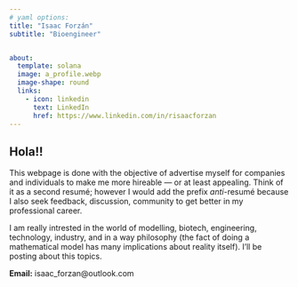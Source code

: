 ```yaml
---
# yaml options:
title: "Isaac Forzán"
subtitle: "Bioengineer"


about:
  template: solana
  image: a_profile.webp
  image-shape: round
  links: 
    - icon: linkedin
      text: LinkedIn
      href: https://www.linkedin.com/in/risaacforzan
---
```


## **Hola!!**

This webpage is done with the objective of advertise myself for companies and individuals to make me more hireable --- or at least appealing. Think of it as a second resumé; however I would add the prefix *anti*-resumé because I also seek feedback, discussion, community to get better in my professional career.

I am really intrested in the world of modelling, biotech, engineering, technology, industry, and in a way philosophy (the fact of doing a mathematical model has many implications about reality itself). I'll be posting about this topics.

**Email:** isaac_forzan\@outlook.com
